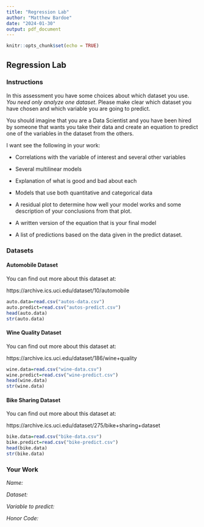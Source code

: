 ```yaml
---
title: "Regression Lab"
author: "Matthew Bardoe"
date: "2024-01-30"
output: pdf_document
---
```


```r
knitr::opts_chunk$set(echo = TRUE)
```

## Regression Lab

### Instructions

In this assessment you have some choices about which dataset you use. *You need only analyze one dataset*. Please make clear which dataset you have chosen and which variable you are going to predict.

You should imagine that you are a Data Scientist and you have been hired by someone that wants you take their data and create an equation to predict one of the variables in the dataset from the others.

I want see the following in your work:

-   Correlations with the variable of interest and several other variables

-   Several multilinear models

-   Explanation of what is good and bad about each

-   Models that use both quantitative and categorical data

-   A residual plot to determine how well your model works and some description of your conclusions from that plot.

-   A written version of the equation that is your final model

-   A list of predictions based on the data given in the predict dataset.


### Datasets

#### Automobile Dataset

You can find out more about this dataset at: 

https://archive.ics.uci.edu/dataset/10/automobile

```r
auto.data=read.csv("autos-data.csv")
auto.predict=read.csv("autos-predict.csv")
head(auto.data)
str(auto.data)

```


#### Wine Quality Dataset

You can find out more about this dataset at:

https://archive.ics.uci.edu/dataset/186/wine+quality

```r
wine.data=read.csv("wine-data.csv")
wine.predict=read.csv("wine-predict.csv")
head(wine.data)
str(wine.data)

```

#### Bike Sharing Dataset

You can find out more about this dataset at:

https://archive.ics.uci.edu/dataset/275/bike+sharing+dataset

```r
bike.data=read.csv("bike-data.csv")
bike.predict=read.csv("bike-predict.csv")
head(bike.data)
str(bike.data)


```


### Your Work

*Name: *

*Dataset: *

*Variable to predict: *

*Honor Code: *
